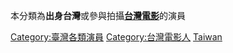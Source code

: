 {{Catnav|頁面分類|人物|各國人物|各國演員|各國電影演員}}
{{Catnav|頁面分類|...|演員|電影演員|各國電影演員}}
{{Catnav|頁面分類|...|演員|各國演員|各國電影演員}}

本分類為'''出身台灣'''或參與拍攝'''[[台灣電影|台灣電影]]'''的演員

[[Category:臺灣各類演員|Category:臺灣各類演員]]
[[Category:台灣電影人|Category:台灣電影人]]
[[Category:中华民国电影演员|Taiwan]]